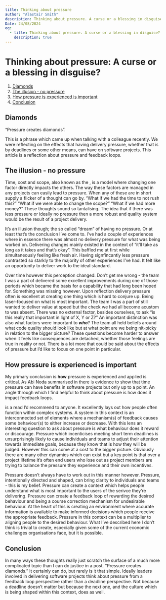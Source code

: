 ```yaml
---
title: Thinking about pressure
author: "Alastair Smith"
description: Thinking about pressure. A curse or a blessing in disguise?
Date: 24/08/2024
og:
  - title: Thinking about pressure. A curse or a blessing in disguise?
    description: true
---
```



<Post>

# Thinking about pressure: A curse or a blessing in disguise?

1. [Diamonds](#diamonds)
2. [The illusion - no pressure](#illusion)
3. [How pressure is experienced is important](#pressure-experienced)
4. [Conclusion](#conclusion)

## Diamonds<a name="diamonds"></a>

“Pressure creates diamonds”.

This is a phrase which came up when talking with a colleague recently. We were reflecting on the effects that having delivery pressure, whether that is by deadlines or some other means, can have on software projects. This article is a reflection about pressure and feedback loops.

## The illusion - no pressure<a name="illusion"/>

Time, cost and scope, also known as the <ArticleLink text="iron triangle" href="https://en.wikipedia.org/wiki/Project_management_triangle"/>, is a model where changing one factor directly impacts the others. The way these factors are managed in any projects can easily lead to pressure. When any of these are in short supply a flicker of a thought can go by. “What if we had the time to not rush this?” “What if we were able to change the scope?” “What if we had more money?” These thoughts sound so tantalising. The idea that if there was less pressure or ideally no pressure then a more robust and quality system would be the result of a project delivery.

It’s an illusion though; the so called “dream” of having no pressure. Or at least that’s the conclusion I’ve come to. I’ve had a couple of experiences where in essence there was almost no delivery pressure for what was being worked on. Delivering changes mainly existed in the context of “it’ll take as long as it takes and that’s okay”. This baffled me at first while simultaneously feeling like fresh air. Having signfincantly less pressure contrasted so starkly to the majority of other experiences I’ve had. It felt like an opportunity to deliver work to the ideal standard.

Over time however this perception changed. Don’t get me wrong - the team I was a part of delivered some excellent improvements during one of those periods which became the basis for a capability that had long been hoped for. Something was missing however. Upon reflection delivery pressure often is excellent at creating one thing which is hard to conjure up. Being laser-focused on what is most important. The team I was a part of still wanted to deliver value at speed but the check we had all become acustom to was absent. There was no external factor, besides ourselves, to ask “is this really that important in light of X, Y or Z?” An important distinction was also what factors were important to **_who_**? The team all held beliefs around what code quality should look like but at what point are we being nit-picky in relation to the bigger picture? These questions become harder to answer when it feels like consequences are detached, whether those feelings are true in reality or not. There is a lot more that could be said about the effects of pressure but I’d like to focus on one point in particular.

## How pressure is experienced is important<a name="pressure-experienced"></a>

My primary conclusion is **how** pressure is experienced and applied is critical. As Abi Noda summarised in <ArticleLink text="a LinkedIn pulse" href="https://www.linkedin.com/pulse/time-pressure-software-development-abi-noda"/> there is evidence to show that time pressure can have benefits in software projects but only up to a point. An angle through which I find helpful to think about pressure is how does it impact feedback loops.

<ArticleLink
  text="Thinking in Systems: A Primer"
  href="https://en.wikipedia.org/wiki/Thinking_In_Systems:_A_Primer"
/> is a read I’d recommend to anyone. It excellently lays out how people often function
within complex systems. A system in this context is an interconnected set of elements
where a mechanism(s) of feedback causes some behaviour(s) to either increase or decrease.
With this lens an interesting question to ask about pressure is what behaviour does
it reward or discourage. Pressure which incenticises meeting short term deadlines
is unsurprisingly likely to cause individuals and teams to adjust their attention
towards immediate goals, because they know that is how they will be judged. However
this can come at a cost to the bigger picture. Obviously there are many other dynamics
which can exist but a key point is that over a project lifetime it’s often end users
who lose out as project members are trying to balance the pressure they experience
and their own incentives.

Pressure doesn’t always have to work out in this manner however. Pressure, intentionally directed and shaped, can bring clarity to individuals and teams - this is my belief. Pressure can create a context which helps people understand what is most important to the users of the serivce they’re delivering. Pressure can create a feedback loop of rewarding the desired behaviour and being a course correction mechanism for undesirable behaviour. At the heart of this is creating an environment where accurate information is available to make informed decisions which people receive the appropriate feedback. Pressure in this context can be a multiplier to aligning people to the desired behaviour. What I’ve described here I don’t think is trivial to create, especially given some of the current economic challenges organisations face, but it is possible.

## Conclusion<a name="conclusion"></a>

In many ways these thoughts really just scratch the surface of a much more complicated topic than I can do justice in a post. “Pressure creates diamonds.” It certainly can do, but rarely is it that simple. Ideally leaders involved in delivering software projects think about pressure from a feedback loop perspective rather than a deadline perspective. Not because a deadline doesn’t matter but because the next one, and the culture which is being shaped within this context, does as well.

</Post>
